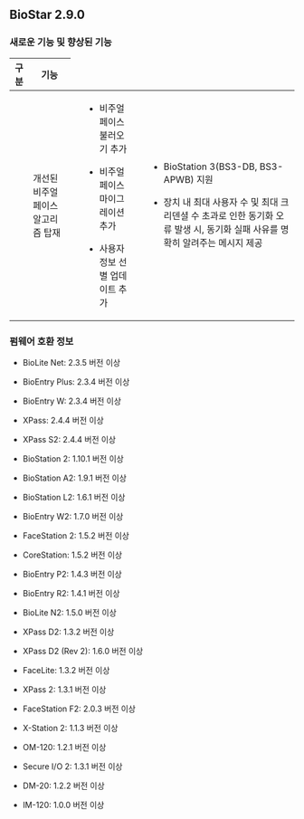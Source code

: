 ## BioStar 2.9.0

### 새로운 기능 및 향상된 기능

<Table className='col2-2-8'>
<Thead>

<Th>구분</Th>

<Th>기능</Th>

</Thead>
<Tbody>
<Row>

<Td><Cmd sid='common.general' /></Td>

<Td>개선된 비주얼 페이스 알고리즘 탑재</Td>

</Row>
<Row>

<Td><Cmd sid='common.gnb.user' /></Td>

<Td>

* 비주얼 페이스 불러오기 추가

* 비주얼 페이스 마이그레이션 추가

* 사용자 정보 선별 업데이트 추가

</Td>

</Row>
<Row>

<Td><Cmd sid='common.gnb.device' /></Td>

<Td>

* BioStation 3(BS3-DB, BS3-APWB) 지원

* 장치 내 최대 사용자 수 및 최대 크리덴셜 수 초과로 인한 동기화 오류 발생 시, 동기화 실패 사유를 명확히 알려주는 메시지 제공

</Td>

</Row>
</Tbody>
</Table>

### 펌웨어 호환 정보

* BioLite Net: 2.3.5 버전 이상

* BioEntry Plus: 2.3.4 버전 이상

* BioEntry W: 2.3.4 버전 이상

* XPass: 2.4.4 버전 이상

* XPass S2: 2.4.4 버전 이상

* BioStation 2: 1.10.1 버전 이상

* BioStation A2: 1.9.1 버전 이상

* BioStation L2: 1.6.1 버전 이상

* BioEntry W2: 1.7.0 버전 이상

* FaceStation 2: 1.5.2 버전 이상

* CoreStation: 1.5.2 버전 이상

* BioEntry P2: 1.4.3 버전 이상

* BioEntry R2: 1.4.1 버전 이상

* BioLite N2: 1.5.0 버전 이상

* XPass D2: 1.3.2 버전 이상

* XPass D2 (Rev 2): 1.6.0 버전 이상

* FaceLite: 1.3.2 버전 이상

* XPass 2: 1.3.1 버전 이상

* FaceStation F2: 2.0.3 버전 이상

* X-Station 2: 1.1.3 버전 이상

* OM-120: 1.2.1 버전 이상

* Secure I/O 2: 1.3.1 버전 이상

* DM-20: 1.2.2 버전 이상

* IM-120: 1.0.0 버전 이상